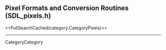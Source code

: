 <!-- #master-page:CategoryTemplate -->
<!-- #master-date:Unknown-Date -->
<!-- format wiki -->
<!-- language en -->

== Pixel Formats and Conversion Routines (SDL_pixels.h) ==

<<FullSearchCached(category:CategoryPixels)>>

----
CategoryCategory
